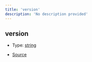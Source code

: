 ```yaml
---
title: 'version'
description: 'No description provided'
---
```


## version

- Type: [string](https://developer.mozilla.org/en-US/docs/Web/JavaScript/Reference/Global_Objects/String)

- [Source](https://github.com/androz2091/discord-player/blob/ce04b3f4c6671029ce4d4aa9090e56ac7e7f5666/packages/extractor/src/index.ts#L23)
